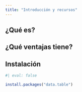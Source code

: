 ```yaml
---
title: "Introducción y recursos"
---
```


## ¿Qué es?



## ¿Qué ventajas tiene?



## Instalación

```r
#| eval: false

install.packages("data.table")
```


